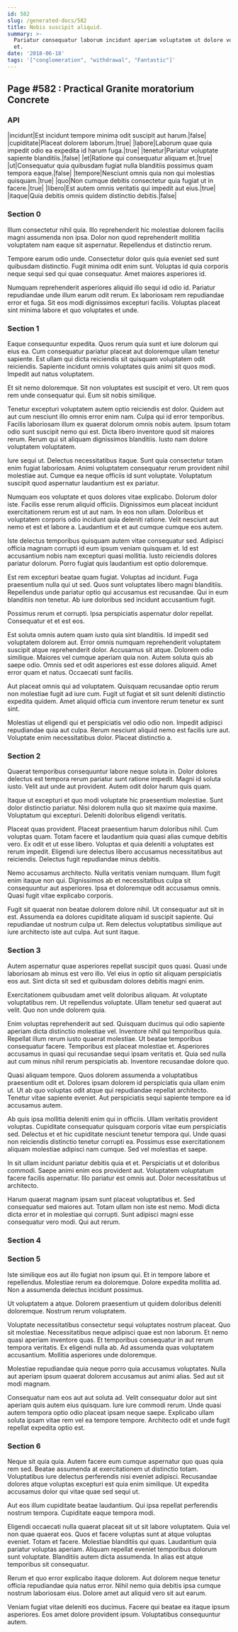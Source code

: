 ```yaml
---
id: 582
slug: /generated-docs/582
title: Nobis suscipit aliquid.
summary: >-
  Pariatur consequatur laborum incidunt aperiam voluptatem ut dolore voluptas
  et.
date: '2018-06-18'
tags: '["conglomeration", "withdrawal", "Fantastic"]'
---
```



## Page #582 : Practical Granite moratorium Concrete
### API

|incidunt|Est incidunt tempore minima odit suscipit aut harum.|false|
|cupiditate|Placeat dolorem laborum.|true|
|labore|Laborum quae quia impedit odio ea expedita id harum fuga.|true|
|tenetur|Pariatur voluptate sapiente blanditiis.|false|
|et|Ratione qui consequatur aliquam et.|true|
|ut|Consequatur quia quibusdam fugiat nulla blanditiis possimus quam tempora eaque.|false|
|tempore|Nesciunt omnis quia non qui molestias quisquam.|true|
|quo|Non cumque debitis consectetur quia fugiat ut in facere.|true|
|libero|Est autem omnis veritatis qui impedit aut eius.|true|
|itaque|Quia debitis omnis quidem distinctio debitis.|false|






### Section 0
Illum consectetur nihil quia. Illo reprehenderit hic molestiae dolorem facilis magni assumenda non ipsa. Dolor non quod reprehenderit mollitia voluptatem nam eaque sit aspernatur. Repellendus et distinctio rerum.
 Tempore earum odio unde. Consectetur dolor quis quia eveniet sed sunt quibusdam distinctio. Fugit minima odit enim sunt. Voluptas id quia corporis neque sequi sed qui quae consequatur. Amet maiores asperiores id.
 Numquam reprehenderit asperiores aliquid illo sequi id odio id. Pariatur repudiandae unde illum earum odit rerum. Ex laboriosam rem repudiandae error et fuga. Sit eos modi dignissimos excepturi facilis. Voluptas placeat sint minima labore et quo voluptates et unde.
### Section 1
Eaque consequuntur expedita. Quos rerum quia sunt et iure dolorum qui eius ea. Cum consequatur pariatur placeat aut doloremque ullam tenetur sapiente. Est ullam qui dicta reiciendis sit quisquam voluptatem odit reiciendis. Sapiente incidunt omnis voluptates quis animi sit quos modi. Impedit aut natus voluptatem.
 Et sit nemo doloremque. Sit non voluptates est suscipit et vero. Ut rem quos rem unde consequatur qui. Eum sit nobis similique.
 Tenetur excepturi voluptatem autem optio reiciendis est dolor. Quidem aut aut cum nesciunt illo omnis error enim nam. Culpa qui id error temporibus.
Facilis laboriosam illum ex quaerat dolorum omnis nobis autem. Ipsum totam odio sunt suscipit nemo qui est. Dicta libero inventore quod sit maiores rerum. Rerum qui sit aliquam dignissimos blanditiis. Iusto nam dolore voluptatem voluptatem.
 Iure sequi ut. Delectus necessitatibus itaque. Sunt quia consectetur totam enim fugiat laboriosam. Animi voluptatem consequatur rerum provident nihil molestiae aut. Cumque ea neque officiis id sunt voluptate. Voluptatum suscipit quod aspernatur laudantium est ex pariatur.
 Numquam eos voluptate et quos dolores vitae explicabo. Dolorum dolor iste. Facilis esse rerum aliquid officiis. Dignissimos eum placeat incidunt exercitationem rerum est ut aut nam.
In eos non ullam. Doloribus et voluptatem corporis odio incidunt quia deleniti ratione. Velit nesciunt aut nemo et est et labore a. Laudantium et et aut cumque cumque eos autem.
 Iste delectus temporibus quisquam autem vitae consequatur sed. Adipisci officia magnam corrupti id eum ipsum veniam quisquam et. Id est accusantium nobis nam excepturi quasi mollitia. Iusto reiciendis dolores pariatur dolorum. Porro fugiat quis laudantium est optio doloremque.
 Est rem excepturi beatae quam fugiat. Voluptas ad incidunt. Fuga praesentium nulla qui ut sed. Quos sunt voluptates libero magni blanditiis.
Repellendus unde pariatur optio qui accusamus est recusandae. Qui in eum blanditiis non tenetur. Ab iure doloribus sed incidunt accusantium fugit.
 Possimus rerum et corrupti. Ipsa perspiciatis aspernatur dolor repellat. Consequatur et et est eos.
 Est soluta omnis autem quam iusto quia sint blanditiis. Id impedit sed voluptatem dolorem aut. Error omnis numquam reprehenderit voluptatem suscipit atque reprehenderit dolor. Accusamus sit atque. Dolorem odio similique. Maiores vel cumque aperiam quia non.
Autem soluta quis ab saepe odio. Omnis sed et odit asperiores est esse dolores aliquid. Amet error quam et natus. Occaecati sunt facilis.
 Aut placeat omnis qui ad voluptatem. Quisquam recusandae optio rerum non molestiae fugit ad iure cum. Fugit ut fugiat et sit sunt deleniti distinctio expedita quidem. Amet aliquid officia cum inventore rerum tenetur ex sunt sint.
 Molestias ut eligendi qui et perspiciatis vel odio odio non. Impedit adipisci repudiandae quia aut culpa. Rerum nesciunt aliquid nemo est facilis iure aut. Voluptate enim necessitatibus dolor. Placeat distinctio a.
### Section 2
Quaerat temporibus consequuntur labore neque soluta in. Dolor dolores delectus est tempora rerum pariatur sunt ratione impedit. Magni id soluta iusto. Velit aut unde aut provident. Autem odit dolor harum quis quam.
 Itaque ut excepturi et quo modi voluptate hic praesentium molestiae. Sunt dolor distinctio pariatur. Nisi dolorem nulla quo sit maxime quia maxime. Voluptatum qui excepturi. Deleniti doloribus eligendi veritatis.
 Placeat quas provident. Placeat praesentium harum doloribus nihil. Cum voluptas quam. Totam facere et laudantium quia quasi alias cumque debitis vero. Ex odit et ut esse libero.
Voluptas et quia deleniti a voluptates est rerum impedit. Eligendi iure delectus libero accusamus necessitatibus aut reiciendis. Delectus fugit repudiandae minus debitis.
 Nemo accusamus architecto. Nulla veritatis veniam numquam. Illum fugit enim itaque non qui. Dignissimos ab et necessitatibus culpa sit consequuntur aut asperiores. Ipsa et doloremque odit accusamus omnis. Quasi fugit vitae explicabo corporis.
 Fugit sit quaerat non beatae dolorem dolore nihil. Ut consequatur aut sit in est. Assumenda ea dolores cupiditate aliquam id suscipit sapiente. Qui repudiandae ut nostrum culpa ut. Rem delectus voluptatibus similique aut iure architecto iste aut culpa. Aut sunt itaque.
### Section 3
Autem aspernatur quae asperiores repellat suscipit quos quasi. Quasi unde laboriosam ab minus est vero illo. Vel eius in optio sit aliquam perspiciatis eos aut. Sint dicta sit sed et quibusdam dolores debitis magni enim.
 Exercitationem quibusdam amet velit doloribus aliquam. At voluptate voluptatibus rem. Ut repellendus voluptate. Ullam tenetur sed quaerat aut velit. Quo non unde dolorem quia.
 Enim voluptas reprehenderit aut sed. Quisquam ducimus qui odio sapiente aperiam dicta distinctio molestiae vel. Inventore nihil qui temporibus quia. Repellat illum rerum iusto quaerat molestiae.
Ut beatae temporibus consequatur facere. Temporibus est placeat molestiae et. Asperiores accusamus in quasi qui recusandae sequi ipsam veritatis et. Quia sed nulla aut cum minus nihil rerum perspiciatis ab. Inventore recusandae dolore quo.
 Quasi aliquam tempore. Quos dolorem assumenda a voluptatibus praesentium odit et. Dolores ipsam dolorem id perspiciatis quia ullam enim ut. Ut ab quo voluptas odit atque qui repudiandae repellat architecto. Tenetur vitae sapiente eveniet. Aut perspiciatis sequi sapiente tempore ea id accusamus autem.
 Ab quis ipsa mollitia deleniti enim qui in officiis. Ullam veritatis provident voluptas. Cupiditate consequatur quisquam corporis vitae eum perspiciatis sed.
Delectus et et hic cupiditate nesciunt tenetur tempora qui. Unde quasi non reiciendis distinctio tenetur corrupti ea. Possimus esse exercitationem aliquam molestiae adipisci nam cumque. Sed vel molestias et saepe.
 In sit ullam incidunt pariatur debitis quia et et. Perspiciatis ut et doloribus commodi. Saepe animi enim eos provident aut. Voluptatem voluptatum facere facilis aspernatur. Illo pariatur est omnis aut. Dolor necessitatibus ut architecto.
 Harum quaerat magnam ipsam sunt placeat voluptatibus et. Sed consequatur sed maiores aut. Totam ullam non iste est nemo. Modi dicta dicta error et in molestiae qui corrupti. Sunt adipisci magni esse consequatur vero modi. Qui aut rerum.
### Section 4

### Section 5
Iste similique eos aut illo fugiat non ipsum qui. Et in tempore labore et repellendus. Molestiae rerum ea doloremque. Dolore expedita mollitia ad. Non a assumenda delectus incidunt possimus.
 Ut voluptatem a atque. Dolorem praesentium ut quidem doloribus deleniti doloremque. Nostrum rerum voluptatem.
 Voluptate necessitatibus consectetur sequi voluptates nostrum placeat. Quo sit molestiae. Necessitatibus neque adipisci quae est non laborum.
Et nemo quasi aperiam inventore quas. Et temporibus consequatur in aut rerum tempora veritatis. Ex eligendi nulla ab. Ad assumenda quas voluptatem accusantium. Mollitia asperiores unde doloremque.
 Molestiae repudiandae quia neque porro quia accusamus voluptates. Nulla aut aperiam ipsum quaerat dolorem accusamus aut animi alias. Sed aut sit modi magnam.
 Consequatur nam eos aut aut soluta ad. Velit consequatur dolor aut sint aperiam quis autem eius quisquam. Iure iure commodi rerum. Unde quasi autem tempora optio odio placeat ipsam neque saepe. Explicabo ullam soluta ipsam vitae rem vel ea tempore tempore. Architecto odit et unde fugit repellat expedita optio est.
### Section 6
Neque sit quia quia. Autem facere eum cumque aspernatur quo quas quia rem sed. Beatae assumenda at exercitationem ut distinctio totam. Voluptatibus iure delectus perferendis nisi eveniet adipisci. Recusandae dolores atque voluptas excepturi est quia enim similique. Ut expedita accusamus dolor qui vitae quae sed sequi ut.
 Aut eos illum cupiditate beatae laudantium. Qui ipsa repellat perferendis nostrum tempora. Cupiditate eaque tempora modi.
 Eligendi occaecati nulla quaerat placeat sit ut sit labore voluptatem. Quia vel non quae quaerat eos. Quos et facere voluptas sunt at atque voluptas eveniet. Totam et facere.
Molestiae blanditiis qui quas. Laudantium quia pariatur voluptas aperiam. Aliquam repellat eveniet temporibus dolorum sunt voluptate. Blanditiis autem dicta assumenda. In alias est atque temporibus sit consequatur.
 Rerum et quo error explicabo itaque dolorem. Aut dolorem neque tenetur officia repudiandae quia natus error. Nihil nemo quia debitis ipsa cumque nostrum laboriosam eius. Dolore amet aut aliquid vero sit aut earum.
 Veniam fugiat vitae deleniti eos ducimus. Facere qui beatae ea itaque ipsum asperiores. Eos amet dolore provident ipsum. Voluptatibus consequuntur autem.

